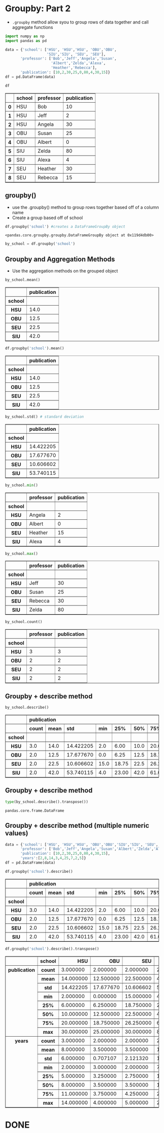 # Groupby: Part 2
- `.groupby` method allow syou to group rows of data together and call aggregate functions


```python
import numpy as np
import pandas as pd
```


```python
data = {'school': ['HSU', 'HSU','HSU', 'OBU','OBU',
                   'SIU','SIU', 'SEU', 'SEU'],
       'professor': ['Bob','Jeff','Angela','Susan',
                     'Albert','Zelda','Alexa',
                     'Heather','Rebecca'],
       'publication': [10,2,30,25,0,80,4,30,15]}
df = pd.DataFrame(data)
```


```python
df
```




<div>
<style scoped>
    .dataframe tbody tr th:only-of-type {
        vertical-align: middle;
    }

    .dataframe tbody tr th {
        vertical-align: top;
    }

    .dataframe thead th {
        text-align: right;
    }
</style>
<table border="1" class="dataframe">
  <thead>
    <tr style="text-align: right;">
      <th></th>
      <th>school</th>
      <th>professor</th>
      <th>publication</th>
    </tr>
  </thead>
  <tbody>
    <tr>
      <th>0</th>
      <td>HSU</td>
      <td>Bob</td>
      <td>10</td>
    </tr>
    <tr>
      <th>1</th>
      <td>HSU</td>
      <td>Jeff</td>
      <td>2</td>
    </tr>
    <tr>
      <th>2</th>
      <td>HSU</td>
      <td>Angela</td>
      <td>30</td>
    </tr>
    <tr>
      <th>3</th>
      <td>OBU</td>
      <td>Susan</td>
      <td>25</td>
    </tr>
    <tr>
      <th>4</th>
      <td>OBU</td>
      <td>Albert</td>
      <td>0</td>
    </tr>
    <tr>
      <th>5</th>
      <td>SIU</td>
      <td>Zelda</td>
      <td>80</td>
    </tr>
    <tr>
      <th>6</th>
      <td>SIU</td>
      <td>Alexa</td>
      <td>4</td>
    </tr>
    <tr>
      <th>7</th>
      <td>SEU</td>
      <td>Heather</td>
      <td>30</td>
    </tr>
    <tr>
      <th>8</th>
      <td>SEU</td>
      <td>Rebecca</td>
      <td>15</td>
    </tr>
  </tbody>
</table>
</div>



## groupby()
- use the .groupby() method to group rows together based off of a column name
- Create a group based off of school 


```python
df.groupby('school') #creates a DataFrameGroupBy object
```




    <pandas.core.groupby.groupby.DataFrameGroupBy object at 0x119d4db00>




```python
by_school = df.groupby('school')
```

## Groupby and Aggregation Methods
- Use the aggregation methods on the grouped object


```python
by_school.mean()
```




<div>
<style scoped>
    .dataframe tbody tr th:only-of-type {
        vertical-align: middle;
    }

    .dataframe tbody tr th {
        vertical-align: top;
    }

    .dataframe thead th {
        text-align: right;
    }
</style>
<table border="1" class="dataframe">
  <thead>
    <tr style="text-align: right;">
      <th></th>
      <th>publication</th>
    </tr>
    <tr>
      <th>school</th>
      <th></th>
    </tr>
  </thead>
  <tbody>
    <tr>
      <th>HSU</th>
      <td>14.0</td>
    </tr>
    <tr>
      <th>OBU</th>
      <td>12.5</td>
    </tr>
    <tr>
      <th>SEU</th>
      <td>22.5</td>
    </tr>
    <tr>
      <th>SIU</th>
      <td>42.0</td>
    </tr>
  </tbody>
</table>
</div>




```python
df.groupby('school').mean()
```




<div>
<style scoped>
    .dataframe tbody tr th:only-of-type {
        vertical-align: middle;
    }

    .dataframe tbody tr th {
        vertical-align: top;
    }

    .dataframe thead th {
        text-align: right;
    }
</style>
<table border="1" class="dataframe">
  <thead>
    <tr style="text-align: right;">
      <th></th>
      <th>publication</th>
    </tr>
    <tr>
      <th>school</th>
      <th></th>
    </tr>
  </thead>
  <tbody>
    <tr>
      <th>HSU</th>
      <td>14.0</td>
    </tr>
    <tr>
      <th>OBU</th>
      <td>12.5</td>
    </tr>
    <tr>
      <th>SEU</th>
      <td>22.5</td>
    </tr>
    <tr>
      <th>SIU</th>
      <td>42.0</td>
    </tr>
  </tbody>
</table>
</div>




```python
by_school.std() # standard deviation
```




<div>
<style scoped>
    .dataframe tbody tr th:only-of-type {
        vertical-align: middle;
    }

    .dataframe tbody tr th {
        vertical-align: top;
    }

    .dataframe thead th {
        text-align: right;
    }
</style>
<table border="1" class="dataframe">
  <thead>
    <tr style="text-align: right;">
      <th></th>
      <th>publication</th>
    </tr>
    <tr>
      <th>school</th>
      <th></th>
    </tr>
  </thead>
  <tbody>
    <tr>
      <th>HSU</th>
      <td>14.422205</td>
    </tr>
    <tr>
      <th>OBU</th>
      <td>17.677670</td>
    </tr>
    <tr>
      <th>SEU</th>
      <td>10.606602</td>
    </tr>
    <tr>
      <th>SIU</th>
      <td>53.740115</td>
    </tr>
  </tbody>
</table>
</div>




```python
by_school.min()
```




<div>
<style scoped>
    .dataframe tbody tr th:only-of-type {
        vertical-align: middle;
    }

    .dataframe tbody tr th {
        vertical-align: top;
    }

    .dataframe thead th {
        text-align: right;
    }
</style>
<table border="1" class="dataframe">
  <thead>
    <tr style="text-align: right;">
      <th></th>
      <th>professor</th>
      <th>publication</th>
    </tr>
    <tr>
      <th>school</th>
      <th></th>
      <th></th>
    </tr>
  </thead>
  <tbody>
    <tr>
      <th>HSU</th>
      <td>Angela</td>
      <td>2</td>
    </tr>
    <tr>
      <th>OBU</th>
      <td>Albert</td>
      <td>0</td>
    </tr>
    <tr>
      <th>SEU</th>
      <td>Heather</td>
      <td>15</td>
    </tr>
    <tr>
      <th>SIU</th>
      <td>Alexa</td>
      <td>4</td>
    </tr>
  </tbody>
</table>
</div>




```python
by_school.max()
```




<div>
<style scoped>
    .dataframe tbody tr th:only-of-type {
        vertical-align: middle;
    }

    .dataframe tbody tr th {
        vertical-align: top;
    }

    .dataframe thead th {
        text-align: right;
    }
</style>
<table border="1" class="dataframe">
  <thead>
    <tr style="text-align: right;">
      <th></th>
      <th>professor</th>
      <th>publication</th>
    </tr>
    <tr>
      <th>school</th>
      <th></th>
      <th></th>
    </tr>
  </thead>
  <tbody>
    <tr>
      <th>HSU</th>
      <td>Jeff</td>
      <td>30</td>
    </tr>
    <tr>
      <th>OBU</th>
      <td>Susan</td>
      <td>25</td>
    </tr>
    <tr>
      <th>SEU</th>
      <td>Rebecca</td>
      <td>30</td>
    </tr>
    <tr>
      <th>SIU</th>
      <td>Zelda</td>
      <td>80</td>
    </tr>
  </tbody>
</table>
</div>




```python
by_school.count()
```




<div>
<style scoped>
    .dataframe tbody tr th:only-of-type {
        vertical-align: middle;
    }

    .dataframe tbody tr th {
        vertical-align: top;
    }

    .dataframe thead th {
        text-align: right;
    }
</style>
<table border="1" class="dataframe">
  <thead>
    <tr style="text-align: right;">
      <th></th>
      <th>professor</th>
      <th>publication</th>
    </tr>
    <tr>
      <th>school</th>
      <th></th>
      <th></th>
    </tr>
  </thead>
  <tbody>
    <tr>
      <th>HSU</th>
      <td>3</td>
      <td>3</td>
    </tr>
    <tr>
      <th>OBU</th>
      <td>2</td>
      <td>2</td>
    </tr>
    <tr>
      <th>SEU</th>
      <td>2</td>
      <td>2</td>
    </tr>
    <tr>
      <th>SIU</th>
      <td>2</td>
      <td>2</td>
    </tr>
  </tbody>
</table>
</div>



## Groupby + describe method


```python
by_school.describe()
```




<div>
<style scoped>
    .dataframe tbody tr th:only-of-type {
        vertical-align: middle;
    }

    .dataframe tbody tr th {
        vertical-align: top;
    }

    .dataframe thead tr th {
        text-align: left;
    }

    .dataframe thead tr:last-of-type th {
        text-align: right;
    }
</style>
<table border="1" class="dataframe">
  <thead>
    <tr>
      <th></th>
      <th colspan="8" halign="left">publication</th>
    </tr>
    <tr>
      <th></th>
      <th>count</th>
      <th>mean</th>
      <th>std</th>
      <th>min</th>
      <th>25%</th>
      <th>50%</th>
      <th>75%</th>
      <th>max</th>
    </tr>
    <tr>
      <th>school</th>
      <th></th>
      <th></th>
      <th></th>
      <th></th>
      <th></th>
      <th></th>
      <th></th>
      <th></th>
    </tr>
  </thead>
  <tbody>
    <tr>
      <th>HSU</th>
      <td>3.0</td>
      <td>14.0</td>
      <td>14.422205</td>
      <td>2.0</td>
      <td>6.00</td>
      <td>10.0</td>
      <td>20.00</td>
      <td>30.0</td>
    </tr>
    <tr>
      <th>OBU</th>
      <td>2.0</td>
      <td>12.5</td>
      <td>17.677670</td>
      <td>0.0</td>
      <td>6.25</td>
      <td>12.5</td>
      <td>18.75</td>
      <td>25.0</td>
    </tr>
    <tr>
      <th>SEU</th>
      <td>2.0</td>
      <td>22.5</td>
      <td>10.606602</td>
      <td>15.0</td>
      <td>18.75</td>
      <td>22.5</td>
      <td>26.25</td>
      <td>30.0</td>
    </tr>
    <tr>
      <th>SIU</th>
      <td>2.0</td>
      <td>42.0</td>
      <td>53.740115</td>
      <td>4.0</td>
      <td>23.00</td>
      <td>42.0</td>
      <td>61.00</td>
      <td>80.0</td>
    </tr>
  </tbody>
</table>
</div>



## Groupby + describe method


```python
type(by_school.describe().transpose())
```




    pandas.core.frame.DataFrame



## Groupby + describe method (multiple numeric values)


```python
data = {'school': ['HSU', 'HSU','HSU', 'OBU','OBU','SIU','SIU', 'SEU', 'SEU'],
       'professor': ['Bob','Jeff','Angela','Susan','Albert','Zelda','Alexa','Heather','Rebecca'],
       'publication': [10,2,30,25,0,80,4,30,15],
       'years':[2,8,14,3,4,25,7,2,5]}
df = pd.DataFrame(data)
```


```python
df.groupby('school').describe()
```




<div>
<style scoped>
    .dataframe tbody tr th:only-of-type {
        vertical-align: middle;
    }

    .dataframe tbody tr th {
        vertical-align: top;
    }

    .dataframe thead tr th {
        text-align: left;
    }

    .dataframe thead tr:last-of-type th {
        text-align: right;
    }
</style>
<table border="1" class="dataframe">
  <thead>
    <tr>
      <th></th>
      <th colspan="8" halign="left">publication</th>
      <th colspan="8" halign="left">years</th>
    </tr>
    <tr>
      <th></th>
      <th>count</th>
      <th>mean</th>
      <th>std</th>
      <th>min</th>
      <th>25%</th>
      <th>50%</th>
      <th>75%</th>
      <th>max</th>
      <th>count</th>
      <th>mean</th>
      <th>std</th>
      <th>min</th>
      <th>25%</th>
      <th>50%</th>
      <th>75%</th>
      <th>max</th>
    </tr>
    <tr>
      <th>school</th>
      <th></th>
      <th></th>
      <th></th>
      <th></th>
      <th></th>
      <th></th>
      <th></th>
      <th></th>
      <th></th>
      <th></th>
      <th></th>
      <th></th>
      <th></th>
      <th></th>
      <th></th>
      <th></th>
    </tr>
  </thead>
  <tbody>
    <tr>
      <th>HSU</th>
      <td>3.0</td>
      <td>14.0</td>
      <td>14.422205</td>
      <td>2.0</td>
      <td>6.00</td>
      <td>10.0</td>
      <td>20.00</td>
      <td>30.0</td>
      <td>3.0</td>
      <td>8.0</td>
      <td>6.000000</td>
      <td>2.0</td>
      <td>5.00</td>
      <td>8.0</td>
      <td>11.00</td>
      <td>14.0</td>
    </tr>
    <tr>
      <th>OBU</th>
      <td>2.0</td>
      <td>12.5</td>
      <td>17.677670</td>
      <td>0.0</td>
      <td>6.25</td>
      <td>12.5</td>
      <td>18.75</td>
      <td>25.0</td>
      <td>2.0</td>
      <td>3.5</td>
      <td>0.707107</td>
      <td>3.0</td>
      <td>3.25</td>
      <td>3.5</td>
      <td>3.75</td>
      <td>4.0</td>
    </tr>
    <tr>
      <th>SEU</th>
      <td>2.0</td>
      <td>22.5</td>
      <td>10.606602</td>
      <td>15.0</td>
      <td>18.75</td>
      <td>22.5</td>
      <td>26.25</td>
      <td>30.0</td>
      <td>2.0</td>
      <td>3.5</td>
      <td>2.121320</td>
      <td>2.0</td>
      <td>2.75</td>
      <td>3.5</td>
      <td>4.25</td>
      <td>5.0</td>
    </tr>
    <tr>
      <th>SIU</th>
      <td>2.0</td>
      <td>42.0</td>
      <td>53.740115</td>
      <td>4.0</td>
      <td>23.00</td>
      <td>42.0</td>
      <td>61.00</td>
      <td>80.0</td>
      <td>2.0</td>
      <td>16.0</td>
      <td>12.727922</td>
      <td>7.0</td>
      <td>11.50</td>
      <td>16.0</td>
      <td>20.50</td>
      <td>25.0</td>
    </tr>
  </tbody>
</table>
</div>




```python
df.groupby('school').describe().transpose()
```




<div>
<style scoped>
    .dataframe tbody tr th:only-of-type {
        vertical-align: middle;
    }

    .dataframe tbody tr th {
        vertical-align: top;
    }

    .dataframe thead th {
        text-align: right;
    }
</style>
<table border="1" class="dataframe">
  <thead>
    <tr style="text-align: right;">
      <th></th>
      <th>school</th>
      <th>HSU</th>
      <th>OBU</th>
      <th>SEU</th>
      <th>SIU</th>
    </tr>
  </thead>
  <tbody>
    <tr>
      <th rowspan="8" valign="top">publication</th>
      <th>count</th>
      <td>3.000000</td>
      <td>2.000000</td>
      <td>2.000000</td>
      <td>2.000000</td>
    </tr>
    <tr>
      <th>mean</th>
      <td>14.000000</td>
      <td>12.500000</td>
      <td>22.500000</td>
      <td>42.000000</td>
    </tr>
    <tr>
      <th>std</th>
      <td>14.422205</td>
      <td>17.677670</td>
      <td>10.606602</td>
      <td>53.740115</td>
    </tr>
    <tr>
      <th>min</th>
      <td>2.000000</td>
      <td>0.000000</td>
      <td>15.000000</td>
      <td>4.000000</td>
    </tr>
    <tr>
      <th>25%</th>
      <td>6.000000</td>
      <td>6.250000</td>
      <td>18.750000</td>
      <td>23.000000</td>
    </tr>
    <tr>
      <th>50%</th>
      <td>10.000000</td>
      <td>12.500000</td>
      <td>22.500000</td>
      <td>42.000000</td>
    </tr>
    <tr>
      <th>75%</th>
      <td>20.000000</td>
      <td>18.750000</td>
      <td>26.250000</td>
      <td>61.000000</td>
    </tr>
    <tr>
      <th>max</th>
      <td>30.000000</td>
      <td>25.000000</td>
      <td>30.000000</td>
      <td>80.000000</td>
    </tr>
    <tr>
      <th rowspan="8" valign="top">years</th>
      <th>count</th>
      <td>3.000000</td>
      <td>2.000000</td>
      <td>2.000000</td>
      <td>2.000000</td>
    </tr>
    <tr>
      <th>mean</th>
      <td>8.000000</td>
      <td>3.500000</td>
      <td>3.500000</td>
      <td>16.000000</td>
    </tr>
    <tr>
      <th>std</th>
      <td>6.000000</td>
      <td>0.707107</td>
      <td>2.121320</td>
      <td>12.727922</td>
    </tr>
    <tr>
      <th>min</th>
      <td>2.000000</td>
      <td>3.000000</td>
      <td>2.000000</td>
      <td>7.000000</td>
    </tr>
    <tr>
      <th>25%</th>
      <td>5.000000</td>
      <td>3.250000</td>
      <td>2.750000</td>
      <td>11.500000</td>
    </tr>
    <tr>
      <th>50%</th>
      <td>8.000000</td>
      <td>3.500000</td>
      <td>3.500000</td>
      <td>16.000000</td>
    </tr>
    <tr>
      <th>75%</th>
      <td>11.000000</td>
      <td>3.750000</td>
      <td>4.250000</td>
      <td>20.500000</td>
    </tr>
    <tr>
      <th>max</th>
      <td>14.000000</td>
      <td>4.000000</td>
      <td>5.000000</td>
      <td>25.000000</td>
    </tr>
  </tbody>
</table>
</div>



# DONE
